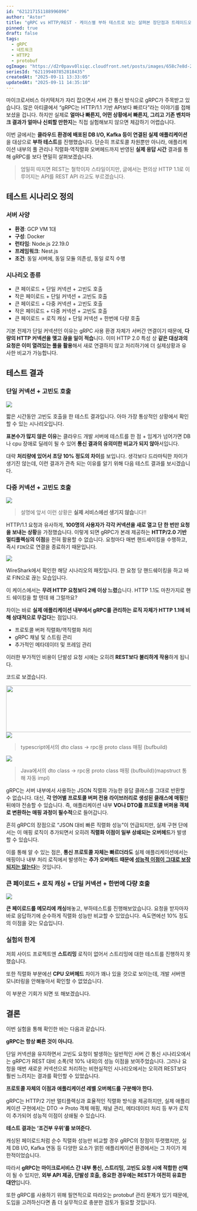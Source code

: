 ```yaml
---
id: "621217151188996096"
author: "Astor"
title: "gRPC vs HTTP/REST - 케이스별 부하 테스트로 보는 살펴본 장단점과 트레이드오프"
pinned: true
draft: false
tags:
  - gRPC
  - 네트워크
  - HTTP2
  - protobuf
ogImage: "https://d2r0pavv0lsiqc.cloudfront.net/posts/images/658c7e8d-222f-40a9-9f83-75a4626d78c4.webp"
seriesId: "621199407852818435"
createdAt: "2025-09-11 13:33:05"
updatedAt: "2025-09-11 14:35:10"
---
```


마이크로서비스 아키텍처가 자리 잡으면서 서버 간 통신 방식으로 gRPC가 주목받고 있습니다. 많은 아티클에서 “gRPC는 HTTP/1.1 기반 API보다 빠르다”라는 이야기를 접해보셨을 겁니다.
하지만 실제로 **얼마나 빠른지, 어떤 상황에서 빠른지, 그리고 기존 벤치마크 결과가 얼마나 신뢰할 만한지**는 직접 실험해보지 않으면 체감하기 어렵습니다.

이번 글에서는 **클라우드 환경에 배포된 DB I/O, Kafka 등이 연결된 실제 애플리케이션**을 대상으로 **부하 테스트**를 진행했습니다. 단순히 프로토콜 차원뿐만 아니라, 애플리케이션 내부의 풀 관리나 직렬화·역직렬화 오버헤드까지 반영된 **실제 응답 시간** 결과를 통해 gRPC를 보다 면밀히 살펴보겠습니다.

> 엄밀히 따지면 REST는 철학이자 스타일이지만, 글에서는 편의상 HTTP 1.1로 이루어지는 API를 REST API 라고도 부르겠습니다.

## 테스트 시나리오 정의

### 서버 사양

- **환경**: GCP VM 1대
- **구성**: Docker
- **런타임**: Node.js 22.19.0
- **프레임워크**: Nest.js
- **조건**: 동일 서버에, 동일 모듈 의존성, 동일 로직 수행

### **시나리오 종류**

- 큰 페이로드 + 단일 커넥션 + 고빈도 호출
- 작은 페이로드 + 단일 커넥션 + 고빈도 호출
- 큰 페이로드 + 다중 커넥션 + 고빈도 호출
- 작은 페이로드 + 다중 커넥션 + 고빈도 호출
- 큰 페이로드 +  로직 캐싱 + 단일 커넥션 + 한번에 다량 호출

기본 전제가 단일 커넥션인 이유는 gRPC 사용 환경 자체가 서버간 연결이기 때문에, **다량의 HTTP 커넥션을 맺고 끊을 일이 적습**니다. 이미 HTTP 2.0 특성 상 **같은 대상과의 요청은 이미 열려있는 풀을 활용**해서 새로 연결하지 않고 처리하기에 더 실제상황과 유사한 비교가 가능합니다.

## 테스트 결과

### 단일 커넥션 + 고빈도 호출

![](https://d2r0pavv0lsiqc.cloudfront.net/projects/images/99aa0d5c-faa7-4a21-a616-e448fc0bac2f.webp)

짧은 시간동안 고빈도 호출을 한 테스트 결과입니다. 아마 가장 통상적인 상황에서 확인할 수 있는 시나리오입니다.

**표본수가 많지 않은 이유**는 클라우드 개발 서버에 테스트를 한 점 + 임계가 넘어가면 DB나 cpu 장애로 딜레이 될 수 있어 **통신 결과의 유의미한 비교가 되지 않아**서입니다.

대략 **처리량에 있어서 초당 10% 정도의 차이**를 보입니다. 생각보다 드라마틱한 차이가 생기진 않는데, 이런 결과가 관측 되는 이유를 알기 위해 다음 테스트 결과를 보시겠습니다.

### 다중 커넥션 + 고빈도 호출

![](https://d2r0pavv0lsiqc.cloudfront.net/projects/images/5537c5ef-c27f-4524-afe3-2548be7b726e.webp)

> 설명에 앞서 이런 상황은 **실제 서비스에선 생기지 않습**니다!!

HTTP/1.1 요청과 유사하게, **100명의 사용자가 각각 커넥션을 새로 열고 단 한 번만 요청을 보내는 상황**을 가정했습니다. 이렇게 되면 gRPC가 본래 제공하는 **HTTP/2.0 기반 멀티플렉싱의 이점**을 전혀 활용할 수 없습니다. 요청마다 매번 핸드셰이킹을 수행하고, 즉시 `FIN`으로 연결을 종료하기 때문입니다.

![](https://d2r0pavv0lsiqc.cloudfront.net/projects/images/70f971e3-e4fc-4c6f-a1cd-bf3a145b6871.webp)&#x20;

WireShark에서 확인한 해당 시나리오의 패킷입니다. 한 요청 당 핸드쉐이킹을 하고 바로 FIN으로 끊는 모습입니다.

이 케이스에서는 **무려 HTTP 요청보다 2배 이상 느렸**습니다. HTTP 1.1도 마찬가지로 핸드 쉐이킹을 할 텐데 왜 그럴까요?

차이는 바로 **실제 애플리케이션 내부에서 gRPC를 관리하는 로직 자체가 HTTP 1.1에 비해 상대적으로 무겁다**는 점입니다.

- 프로토콜 버퍼 직렬화/역직렬화 처리
- gRPC 채널 및 스트림 관리
- 추가적인 메타데이터 및 프레임 관리

이러한 부가적인 비용이 단발성 요청 시에는 오히려 **REST보다 불리하게 작용**하게 됩니다.

코드로 보겠습니다.

<img height="127" width="705" src="https://d2r0pavv0lsiqc.cloudfront.net/projects/images/25824f7a-fc63-4c41-9f18-725d51f9752c.webp" />![](https://d2r0pavv0lsiqc.cloudfront.net/projects/images/ab4c81a4-94db-4a17-a775-8b2417a458ff.webp)

> typescript에서의 dto class -> rpc용 proto class 매핑 (bufbuild)

![](https://d2r0pavv0lsiqc.cloudfront.net/projects/images/c38b3224-7244-414d-87f7-04153e010721.webp)

> Java에서의 dto class -> rpc용 proto class 매핑 (bufbuild)(mapstruct 통해 자동 impl)

gRPC는 서버 내부에서 사용하는 JSON 직렬화 가능한 응답 클래스를 그대로 반환할 수 없습니다. 대신, **각 언어별 프로토콜 버퍼 전용 라이브러리로 생성된 클래스에 매핑**한 뒤에야 전송할 수 있습니다.
즉, 애플리케이션 내부 **VO나 DTO를 프로토콜 버퍼용 객체로 변환하는 매핑 과정이 필수적**으로 들어갑니다.

흔히 gRPC의 장점으로 “JSON 대비 빠른 직렬화 성능”이 언급되지만, 실제 구현 단에서는 이 매핑 로직이 추가되면서 오히려 **직렬화 이점이 일부 상쇄되는 오버헤드**가 발생할 수 있습니다.

이를 통해 알 수 있는 점은, **통신 프로토콜 자체는 빠르더라도** 실제 애플리케이션에서는 매핑이나 내부 처리 로직에서 발생하는 **추가 오버헤드 때문에 <u>성능적 이점이 그대로 보장되지는 않는다</u>**&#xB294; 것입니다.

### 큰 페이로드 + 로직 캐싱 + 단일 커넥션 + 한번에 다량 호출

![](https://d2r0pavv0lsiqc.cloudfront.net/projects/images/1ac31f37-ee89-447b-b552-cdee444e20ff.webp)

**큰 페이로드를 메모리에 캐싱**해놓고, 부하테스트를 진행해보았습니다. 요청을 받자마자 바로 응답하기에 순수하게 직렬화 성능만 비교할 수 있었습니다. 속도면에선 10% 정도의 이점을 갖는 모습입니다.

### 실험의 한계

저희 사이드 프로젝트엔 **스트리밍** 로직이 없어서 스트리밍에 대한 테스트를 진행하지 못했습니다.

또한 직렬화 부분에선 **CPU 오버헤드** 차이가 꽤나 있을 것으로 보이는데, 개발 서버엔 모니터링을 안해놓아서 확인할 수 없었습니다.

이 부분은 기회가 되면 또 해보겠습니다.

## 결론

이번 실험을 통해 확인한 바는 다음과 같습니다.

**gRPC는 항상 빠른 것이 아니다.**

단일 커넥션을 유지하면서 고빈도 요청이 발생하는 일반적인 서버 간 통신 시나리오에서는 gRPC가 REST 대비 소폭(약 10% 내외)의 성능 이점을 보여주었습니다. 그러나 요청을 매번 새로운 커넥션으로 처리하는 비현실적인 시나리오에서는 오히려 REST보다 훨씬 느려지는 결과를 확인할 수 있었습니다.

**프로토콜 자체의 이점과 애플리케이션 레벨 오버헤드를 구분해야 한다.**

gRPC는 HTTP/2 기반 멀티플렉싱과 효율적인 직렬화 방식을 제공하지만, 실제 애플리케이션 구현에서는 DTO → Proto 객체 매핑, 채널 관리, 메타데이터 처리 등 부가 로직이 추가되어 성능적 이점이 상쇄될 수 있습니다.

**테스트 결과는 ‘조건부 우위’를 보여준다.**

캐싱된 페이로드처럼 순수 직렬화 성능만 비교할 경우 gRPC의 장점이 뚜렷했지만, 실제 DB I/O, Kafka 연동 등 다양한 요소가 얽힌 애플리케이션 환경에서는 그 차이가 제한적이었습니다.

따라서 **gRPC는 마이크로서비스 간 내부 통신, 스트리밍, 고빈도 요청 시에 적합한 선택**이 될 수 있지만, **외부 API 제공, 단발성 호출,  중요한 경우에는 REST가 여전히 유효한 대안**입니다.

또한 gRPC를 사용하기 위해 필연적으로 따라오는 protobuf 관리 문제가 있기 때문에, 도입을 고려하신다면 좀 더 실무적으로 충분한 검토가 필요할 것입니다.